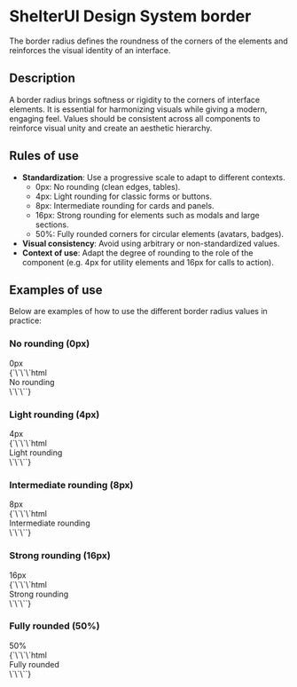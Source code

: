 
<Meta title="Foundations/Border" />

# ShelterUI Design System border

The border radius defines the roundness of the corners of the elements and reinforces the visual identity of an interface.

## Description

A border radius brings softness or rigidity to the corners of interface elements.
It is essential for harmonizing visuals while giving a modern, engaging feel.
Values should be consistent across all components to reinforce visual unity and create an aesthetic hierarchy.

## Rules of use

- **Standardization**: Use a progressive scale to adapt to different contexts.
  - 0px: No rounding (clean edges, tables).
  - 4px: Light rounding for classic forms or buttons.
  - 8px: Intermediate rounding for cards and panels.
  - 16px: Strong rounding for elements such as modals and large sections.
  - 50%: Fully rounded corners for circular elements (avatars, badges).
- **Visual consistency**: Avoid using arbitrary or non-standardized values.
- **Context of use**: Adapt the degree of rounding to the role of the component (e.g. 4px for utility elements and 16px for calls to action).

## Examples of use

Below are examples of how to use the different border radius values in practice:

### No rounding (0px)

<div
  style={{
    display: 'grid',
    gap: '16px',
    gridTemplateColumns: 'auto 1fr',
    alignItems: 'center',
    justifyContent: 'center',
  }}
>
  <div
    style={{
      width: '100px',
      height: '100px',
      border: '1px solid black',
      borderRadius: 'var(--border-radius-none)',
      display: 'flex',
      alignItems: 'center',
      justifyContent: 'center',
      margin: '25px 0px 40px',
    }}
  >
    0px
  </div>
  <Markdown>
    {`\`\`\`html
<div style="border-radius: var(--border-radius-none);">
  No rounding
</div>
  \`\`\``}
  </Markdown>
</div>

### Light rounding (4px)

<div
  style={{
    display: 'grid',
    gap: '16px',
    gridTemplateColumns: 'auto 1fr',
    alignItems: 'center',
    justifyContent: 'center',
  }}
>
  <div
    style={{
      width: '100px',
      height: '100px',
      border: '1px solid black',
      borderRadius: 'var(--border-radius-small)',
      display: 'flex',
      alignItems: 'center',
      justifyContent: 'center',
      margin: '25px 0px 40px',
    }}
  >
    4px
  </div>
  <Markdown>
    {`\`\`\`html
<div style="border-radius: var(--border-radius-small);">
  Light rounding
</div>
  \`\`\``}
  </Markdown>
</div>

### Intermediate rounding (8px)

<div
  style={{
    display: 'grid',
    gap: '16px',
    gridTemplateColumns: 'auto 1fr',
    alignItems: 'center',
    justifyContent: 'center',
  }}
>
  <div
    style={{
      width: '100px',
      height: '100px',
      border: '1px solid black',
      borderRadius: 'var(--border-radius-medium)',
      display: 'flex',
      alignItems: 'center',
      justifyContent: 'center',
      margin: '25px 0px 40px',
    }}
  >
    8px
  </div>
  <Markdown>
    {`\`\`\`html
<div style="border-radius: var(--border-radius-medium);">
  Intermediate rounding
</div>
  \`\`\``}
  </Markdown>
</div>

### Strong rounding (16px)

<div
  style={{
    display: 'grid',
    gap: '16px',
    gridTemplateColumns: 'auto 1fr',
    alignItems: 'center',
    justifyContent: 'center',
  }}
>
  <div
    style={{
      width: '100px',
      height: '100px',
      border: '1px solid black',
      borderRadius: 'var(--border-radius-large)',
      display: 'flex',
      alignItems: 'center',
      justifyContent: 'center',
      margin: '25px 0px 40px',
    }}
  >
    16px
  </div>
  <Markdown>
    {`\`\`\`html
<div style="border-radius: var(--border-radius-large);">
  Strong rounding
</div>
  \`\`\``}
  </Markdown>
</div>

### Fully rounded (50%)

<div
  style={{
    display: 'grid',
    gap: '16px',
    gridTemplateColumns: 'auto 1fr',
    alignItems: 'center',
    justifyContent: 'center',
  }}
>
  <div
    style={{
      width: '100px',
      height: '100px',
      border: '1px solid black',
      borderRadius: 'var(--border-radius-circle)',
      display: 'flex',
      alignItems: 'center',
      justifyContent: 'center',
      margin: '25px 0px 40px',
    }}
  >
    50%
  </div>
  <Markdown>
    {`\`\`\`html
<div style="border-radius: var(--border-radius-circle);">
  Fully rounded
</div>
  \`\`\``}
  </Markdown>
</div>
